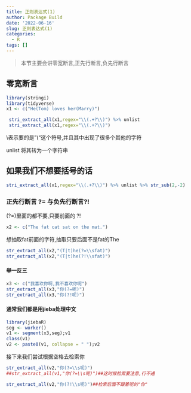 ```yaml
---
title: 正则表达式(1)
author: Package Build
date: '2022-06-16'
slug: 正则表达式(1)
categories:
  - R
tags: []
---
```


>本节主要会讲零宽断言,正先行断言,负先行断言

## 零宽断言

```r

library(stringi)
library(tidyverse)
x1 <- c("He(Tom) loves her(Marry)")

 stri_extract_all(x1,regex="\\(.+?\\)") %>% unlist
 stri_extract_all(x1,regex="\\(.+?\\)") 

```
\\表示要的是"("这个符号,并且其中出现了很多个其他的字符

unlist 将其转为一个字符串

## 如果我们不想要括号的话

```r
stri_extract_all(x1,regex="\\(.+?\\)") %>% unlist %>% str_sub(2,-2)
```

### 正先行断言 ?= 与负先行断言?!

(?=)里面的都不要,只要前面的
?!

```r
x2 <- c("The fat cat sat on the mat.")
```

想抽取fat前面的字符,抽取只要后面不是fat的The

```r
str_extract_all(x2,"(T|t)he(?=\\sfat)")
str_extract_all(x2,"(T|t)he(?!\\sfat)")
```
#### 举一反三

```r
x3 <- c("我喜欢你啊,我不喜欢你呢")
str_extract_all(x3,"你(?=呢)")
str_extract_all(x3,"你(?!呢)")
```
#### 通常我们都是用jieba处理中文

```r
library(jiebaR)
seg <- worker()
v1 <- segment(x3,seg);v1
class(v1)
v2 <- paste0(v1, collapse = " ");v2
```
接下来我们尝试根据空格去检索你
```r
str_extract_all(v2,"你(?=\\s呢)")
##str_extract_all(v1,"你(?=\\s呢)")##这时候检索要注意,行不通

str_extract_all(v2,"你(?!\\s呢)")##检索后面不跟着呢的"你"
```

